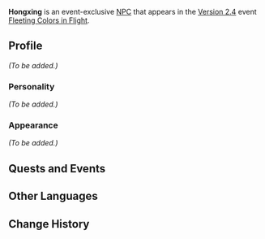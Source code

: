 {{Meta
<!-- Remove this template after adding the missing info -->
|missing_NPC_profile  = yes
}}
{{Character Infobox
|type             = Event NPC
|image            = NPC Hongxing.png
|region           = Liyue
|affiliation      = Feiyun Commerce Guild
|title            = Servant, Feiyun Commerce Guild
|voiceEN          = 
|voiceCN          = 
|voiceJP          = 
}}
'''Hongxing''' is an event-exclusive [[NPC]] that appears in the [[Version 2.4]] event [[Fleeting Colors in Flight]].

==Profile==
<!--detailed story/lore information goes here-->
''(To be added.)''

===Personality===
''(To be added.)''

===Appearance===
''(To be added.)''

==Quests and Events==
{{Quests and Events}}

==Other Languages==
{{Other Languages|default_hidden = 1
|en      = Hongxing
|zhs     = 鸿兴
|zhs_rm  = Hóngxìng
|zht     = 鴻興
|zht_rm  = Hóngxìng
|ja      = 鴻興
|ja_rm   = Koukyou{{Assumed}}
|ko      = {{tt|홍흥|鴻興}}
|ko_rm   = Hongheung
|es      = Hongxing
|fr      = Hongxing
|ru      = Хун Син
|th      = Hongxing
|vi      = Hongxing
|de      = Hongxing
|id      = Hongxing
|pt      = Hongxing
}}

==Change History==
{{Change History|2.4}}
<!--
==References==
{{Reflist}}
-->